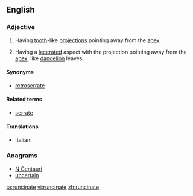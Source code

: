 ==English==

===Adjective===
{{en-adj|-}}

# {{context|botany|of leaves|lang=en}} Having [[tooth]]-like [[projection]]s pointing away from the [[apex]].
# {{context|botany|of leaves|lang=en}} Having a [[lacerate]]d aspect with the projection pointing away from the [[apex]], like [[dandelion]] leaves.

====Synonyms====
* {{sense|having tooth-like projections}} [[retroserrate]]

====Related terms====
* [[serrate]]

====Translations====
{{trans-top}}
* Italian: {{t|it|roncinato}}
{{trans-mid}}

{{trans-bottom}}

===Anagrams===
* [[N Centauri#English|N Centauri]]
* [[uncertain#English|uncertain]]

[[ta:runcinate]]
[[vi:runcinate]]
[[zh:runcinate]]